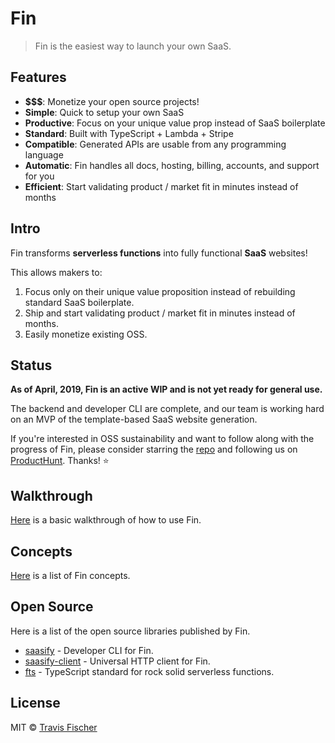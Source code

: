 
<Head>
  <title>Fin</title>
</Head>

# Fin

> Fin is the easiest way to launch your own SaaS.

## Features

- **$$$**: Monetize your open source projects!
- **Simple**: Quick to setup your own SaaS
- **Productive**: Focus on your unique value prop instead of SaaS boilerplate
- **Standard**: Built with TypeScript + Lambda + Stripe
- **Compatible**: Generated APIs are usable from any programming language
- **Automatic**: Fin handles all docs, hosting, billing, accounts, and support for you
- **Efficient**: Start validating product / market fit in minutes instead of months

## Intro

Fin transforms **serverless functions** into fully functional **SaaS** websites!

This allows makers to:

1. Focus only on their unique value proposition instead of rebuilding standard SaaS boilerplate.
2. Ship and start validating product / market fit in minutes instead of months.
3. Easily monetize existing OSS.

## Status

**As of April, 2019, Fin is an active WIP and is not yet ready for general use.**

The backend and developer CLI are complete, and our team is working hard on an MVP of the template-based SaaS website generation.

If you're interested in OSS sustainability and want to follow along with the progress of Fin, please consider starring the [repo](https://github.com/saasify/saasify) and following us on [ProductHunt](https://www.producthunt.com/upcoming/saasify). Thanks! ⭐️

## Walkthrough

[Here](/walkthrough) is a basic walkthrough of how to use Fin.

## Concepts

[Here](/concepts) is a list of Fin concepts.

## Open Source

Here is a list of the open source libraries published by Fin.

- [saasify](https://github.com/saasify/saasify) - Developer CLI for Fin.
- [saasify-client](https://github.com/saasify/saasify-client) - Universal HTTP client for Fin.
- [fts](https://github.com/transitive-bullshit/functional-typescript) - TypeScript standard for rock solid serverless functions.

## License

MIT © [Travis Fischer](https://transitivebullsh.it)
